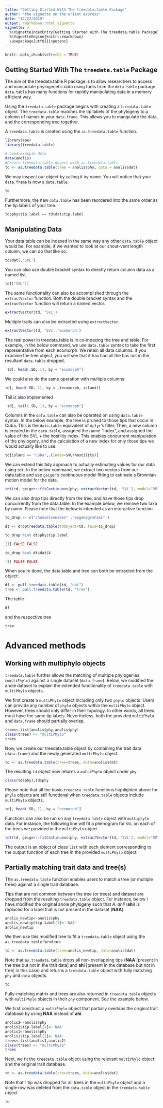 ```yaml
---
title: "Getting Started With The treedata.table Package"
author: "the vignette on the orient express"
date: "12/22/2019"
output: rmarkdown::html_vignette
vignette: >
  %\VignetteIndexEntry{Getting Started With The treedata.table Package}
  %\VignetteEngine{knitr::rmarkdown}
  \usepackage[utf8]{inputenc}
---
```


```r
knitr::opts_chunk$set(echo = TRUE)
```

## Getting Started With The `treedata.table` Package

The aim of the treedata.table R package is to allow researchers to access and manipulate phylogenetic data using tools from the `data.table` package. `data.table` has many functions for rapidly manipulating data in a memory efficient way. 

Using the `treedata.table` package begins with creating a `treedata.table` object. The `treedata.table` matches the tip.labels of the phylogeny to a column of names in your `data.frame`. This allows you to manipulate the data, and the corresponding tree together.

A `treedata.table` is created using the `as.treedata.table` function. 

```r
library(ape)
library(treedata.table)

# Load example data
data(anolis)
#Create treedata.table object with as.treedata.table
td <- as.treedata.table(tree = anolis$phy, data = anolis$dat)
```

We may inspect our object by calling it by name. You will notice that your `data.frame` is now a `data.table`.

```r
td
```


Furthermore, the new `data.table` has been reordered into the same order as the tip.labels of your tree.

```r
td$phy$tip.label == td$dat$tip.label
```


## Manipulating Data

Your data table can be indexed in the same way any other `data.table` object would be. For example, if we wanted to look at our snout-vent length column, we can do that like so.

```r
td$dat[,'SVL']

```

You can also use double bracket syntax to directly return column data as a named list.

```r
td[["SVL"]]
```

The same functionality can also be accomplished through the `extractVector` function. Both the double bracket syntax and the `extractVector` function will return a named vector.

```r
extractVector(td, 'SVL')
```

Multiple traits can also be extracted using `extractVector`.

```r
extractVector(td, 'SVL','ecomorph')
```

The real power in treedata.table is in co-indexing the tree and table. For example, in the below command, we use `data.table` syntax to take the first representative from each ecomorph. We retain all data columns. If you examine the tree object, you will see that it has had all the tips not in the resultant `data.table` dropped.

```r
 td[, head(.SD, 1), by = "ecomorph"]

```

We could also do the same operation with multiple columns:

```r
td[, head(.SD, 1), by = .(ecomorph, island)]

```

Tail is also implemented

```r
 td[, tail(.SD, 1), by = "ecomorph"]

```

Columns in the `data.table` can also be operated on using `data.table` syntax. In the below example, the tree is pruned to those tips that occur in Cuba. This is the `data.table` equivalent of `dplyr`'s filter. Then, a new column is created in the `data.table`, assigned the name "Index", and assigned the value of the SVL + the hostility index. This enables concurrent manipulation of the phylogeny, and the calculation of a new index for only those tips we would actually like to use.

```r
td[island == "Cuba",.(Index=SVL+hostility)]
```

We can extend this tidy approach to actually estimating values for our data using `tdt`. In the below command, we extract two vectors from our data.table and use `geiger`'s continuous model fitting to estimate a Brownian motion model for the data. 


```r

tdt(td, geiger::fitContinuous(phy, extractVector(td, 'SVL'), model="BM", ncores=1))

```


We can also drop tips directly from the tree, and have those tips drop concurrently from the data.table. In the example below, we  remove two taxa by name. Please note that the below is intended as an interactive function.

```r
to_drop <- c("chamaeleonides" ,"eugenegrahami" )

dt <- droptreedata.table(tdObject=td, taxa=to_drop)

to_drop %in% dt$phy$tip.label

[1] FALSE FALSE

to_drop %in% dt$dat$X

[1] FALSE FALSE


```




When you're done, the data.table and tree can both be extracted from the object:

```r

df <- pull.treedata.table(td, "dat")
tree <- pull.treedata.table(td, "tree")
```

The table

```r
df
```

and the respective tree

```r
tree
```



# Advanced methods

## Working with multiphylo objects

`treedata.table` further allows the matching of multiple phylogenies (`multiPhylo`) against a single dataset (`data.frame`). Below, we modified the anole dataset to explain the extended functionality of `treedata.table` with `multiPhylo` objects.


We first create a `multiPhylo` object including only two `phylo` objects. Users can provide any number of `phylo` objects within the `multiPhylo` object. However, trees should only differ in their topology. In other words, all trees must have the same tip labels. Nevertheless, both the provided `multiPhylo` and `data.frame` should partially overlap.

```r
trees<-list(anolis$phy,anolis$phy)
class(trees) <- "multiPhylo"
trees
```

Now, we create our treedata.table object by combining the trait data (`data.frame`) and the newly generated `multiPhylo` object.

```r
td <- as.treedata.table(tree=trees, data=anolis$dat)
```

The resulting `td` object now returns a `multiPhylo` object under `phy` 

```r
class(td$phy);td$phy
```

Please note that all the basic `treedata.table` functions highlighted above for `phylo` objects are still functional when `treedata.table` objects include `multiPhylo` objects.

```r
td[, head(.SD, 1), by = "ecomorph"]
```

Functions can also be run on any `treedata.table` object with `multiphylo` data. For instance, the following line will fit a phenogram for `SVL` on each of the trees we provided in the `multiPhylo` object.

```r
tdt(td, geiger::fitContinuous(phy, extractVector(td, 'SVL'), model="BM", ncores=1))
```

The output is an object of class `list` with each element corresponding to the output function of each tree in the provided `multiPhylo` object. 


## Partially matching trait data and tree(s)

The `as.treedata.table` function enables users to match a tree (or multiple trees) against a single trait database.

Tips that are not common between the tree (or trees) and dataset are dropped from the resulting `treedata.table` object. For instance, below I have modified the original anole phylogeny such that *A. ahli* (**ahi**) is replaced for a label that is not present in the dataset (**NAA**).

```r
anolis_newtip<-anolis$phy
anolis_newtip$tip.label[1]<-'NAA'
anolis_newtip
```


We then use this modified tree to fit a `treedata.table` object using the `as.treedata.table` function:


```r
td <- as.treedata.table(tree=anolis_newtip, data=anolis$dat)
```

Note that `as.treedata.table` drops all non-overlapping tips (**NAA** [present in the tree but not in the trait data] and **ahi** [present in the database but not in tree] in this case) and returns a `treedata.table` object with fully matching `phy` and `data` objects. 

```r
td
```


Fully-matching matrix and trees are also returned in `treedata.table` objects with `multiPhylo` objects in their `phy` component. See the example below.

We first construct a `multiPhylo` object that partially overlaps the original trait database by using **NAA** instead of **ahi**.

```r
anolis2<-anolis$phy
anolis2$tip.label[1]<-'NAA'
anolis1<-anolis$phy
anolis1$tip.label[1]<-'NAA'
trees<-list(anolis1,anolis2)
class(trees) <- "multiPhylo"
trees
```

Next, we fit the `treedata.table` object using the relevant `multiPhylo` object and the original trait database.

```r
td <- as.treedata.table(tree=trees, data=anolis$dat)
```

Note that 1 tip was dropped for all trees in the `multiPhylo` object and a single row was deleted from the `data.table` object in the `treedata.table` object.

```r
td
```









